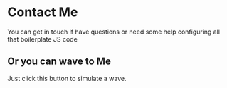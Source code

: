 
# Contact Me

You can get in touch if have questions
or need some help configuring all that
boilerplate JS code

## Or you can wave to Me

Just click this button to simulate a wave.

<Wave />